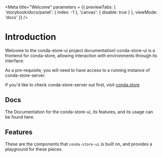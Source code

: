 
<Meta
  title="Welcome"
  parameters = {{ 
     previewTabs: { 
      'storybook/docs/panel': { index: -1 },
      'canvas': { disable: true } 
     },
    viewMode: 'docs' 
  }}
/>

# Introduction

Welcome to the conda-store-ui project documentation! conda-store-ui is a frontend for conda-store, allowing interaction with environments through its interface. 

As a pre-requisite, you will need to have access to a running instance of conda-store-server.

If you'd like to check conda-store-server out first, visit [conda.store](https://conda.store/en/latest)

## Docs

The Documentation for the conda-store-ui, its features, and its usage can be found here. 

## Features

These are the components that `conda-store-ui` is built on, and provides a playground for these pieces.
